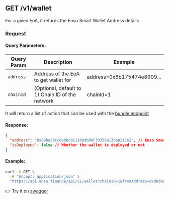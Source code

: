 ## GET /v1/wallet

For a given EoA, it returns the Enso Smart Wallet Address details

### Request

#### Query Parameters:

| Query Param | Description                                      | Example                    |
| ----------- | ------------------------------------------------ | -------------------------- |
| `address`   | Address of the EoA to get wallet for             | address=0x6b175474e8909... |
| `chainId`   | (Optional, default to 1) Chain ID of the network | chainId=1                  |

It will return a list of action that can be used with the [bundle endpoint](/bundler-api)

#### Response:

```json
{
  "address": "0x89ba58Cc0e8bcbC1108dbD6F33356a136a021C62", // Enso Smart Wallet Address
  "isDeployed": false // Whether the wallet is deployed or not
}
```

#### Example:

```bash copy
curl -X GET \
  -H "Accept: application/json" \
  "https://api.enso.finance/api/v1/wallet?chainId=1&fromAddress=0xd8da6bf26964af9d7eed9e03e53415d37aa96045"
```

👉 Try it on [swagger](https://api.enso.finance/api#/metadata/WalletController_wallet)
